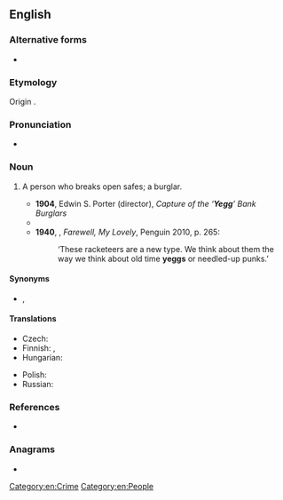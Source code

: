 ==English==

===Alternative forms===
* {{l|en|yeg}}

===Etymology===
Origin {{unk|en|nocap=1}}.
<!--Origin uncertain, possibly from English or Scottish dialect, ''[[yark]]'' or ''[[yek]]''; popularized in 1930s gangster movies.

In his 1929 autobiography YOU CAN'T WIN, Jack Black, a self described yegg, attributes the origin to San Francisco's Chinatown "cook ovens" - a spot most favored by the hypos and small beggars. "The "cook ovens" were places built in back of Chinese lodging houses where occupants did their cooking on the community basis. There were warm places around the ovens to sleep in, and always a bite to eat for the asking - no Chinaman refuses to feed a hungry man."

As Black points out, "I may say that it is there (Chinatown cook ovens) the word yegg originated. It has not been locked in the dictionary, but it has a place in our language and it's about time its derivation was settled once and for all. It is a corruption of "yekk," a word from one of the many dialects spoken in Chinatown, and it means beggar. When a hypo or beggar approached a Chinaman to ask for something to eat, he was greeted with the exclamation, "yekk man, yekk man"".

Further, he states, "The underworld is quick to seize upon strange words, and the bums and hypos in Chinatown were calling themselves yeggmen years before the term was taken out on the road and given currency by eastbound beggars. In no time it had a verb hung on it and to yegg meant to beg."

"The late William A. Pinkerton was responsible for its changed meaning. His business consisted largely of asking questions and necessarily he acquired much misinformation. A burglar with some humor fell into Pinkerton's hands and when asked who was breaking open the country "jugs" he whispered to the detective that it was the yeggs. Investigation convinced Pinkerton that there were a lot of men drifting about the country who called themselves yeggs. The word went into a series of magazine articles Pinkerton was writing at the time and was fastened upon the "box" men. Its meaning has since widened until now the term "yegg" includes all criminals whose work is "heavy".!-->

===Pronunciation===
* {{IPA|en|/jɛɡ/}}

===Noun===
{{en-noun}}

# {{lb|en|cant|slang}} A person who breaks open safes; a burglar.
#* '''1904''', Edwin S. Porter (director), ''Capture of the ‘'''Yegg'''’ Bank Burglars''
#* {{RQ:Vance Nobody|chapter=Accessary after the Fact|page=51|passage=She was frankly disappointed. For some reason she had thought to discover a burglar of one or another accepted type—either a dashing cracksman in full-blown evening dress, lithe, polished, pantherish, or a common '''yegg''', a red-eyed, unshaven burly brute in the rags and tatters of a tramp.}}
#* '''1940''', {{w|Raymond Chandler}}, ''Farewell, My Lovely'', Penguin 2010, p. 265:
#*: ‘These racketeers are a new type. We think about them the way we think about old time '''yeggs''' or needled-up punks.’

====Synonyms====
* {{l|en|safecracker}}, {{l|en|yeggman}}

====Translations====
{{trans-top|a person who breaks open safes; a burglar}}
* Czech: {{t+|cs|kasař|m}}
* Finnish: {{t+|fi|murtovaras}}, {{t|fi|kassakaappimurtaja}}
* Hungarian: {{t|hu|kasszafúró}}
{{trans-mid}}
* Polish: {{t+|pl|kasiarz|m-pr}}
* Russian: {{t+|ru|взло́мщик|m}}
{{trans-bottom}}

===References===
* {{R:OneLook}}

===Anagrams===
* {{anagrams|en|a=eggy|eggy}}

[[Category:en:Crime]]
[[Category:en:People]]